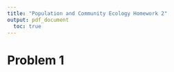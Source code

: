 ```yaml
---
title: "Population and Community Ecology Homework 2"
output: pdf_document
  toc: true
---
```


# Problem 1

